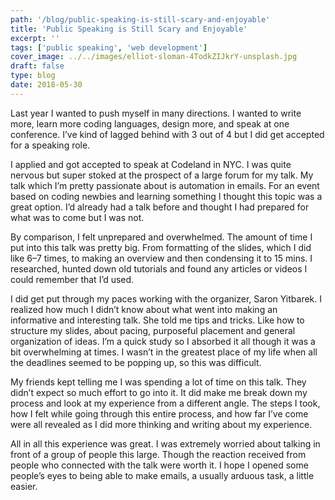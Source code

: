 ```yaml
---
path: '/blog/public-speaking-is-still-scary-and-enjoyable'
title: 'Public Speaking is Still Scary and Enjoyable'
excerpt: ''
tags: ['public speaking', 'web development']
cover_image: ../../images/elliot-sloman-4TodkZIJkrY-unsplash.jpg
draft: false
type: blog
date: 2018-05-30
---
```


Last year I wanted to push myself in many directions. I wanted to write more, learn more coding languages, design more, and speak at one conference. I’ve kind of lagged behind with 3 out of 4 but I did get accepted for a speaking role.

I applied and got accepted to speak at Codeland in NYC. I was quite nervous but super stoked at the prospect of a large forum for my talk. My talk which I’m pretty passionate about is automation in emails. For an event based on coding newbies and learning something I thought this topic was a great option. I’d already had a talk before and thought I had prepared for what was to come but I was not.

By comparison, I felt unprepared and overwhelmed. The amount of time I put into this talk was pretty big. From formatting of the slides, which I did like 6–7 times, to making an overview and then condensing it to 15 mins. I researched, hunted down old tutorials and found any articles or videos I could remember that I’d used.

I did get put through my paces working with the organizer, Saron Yitbarek. I realized how much I didn’t know about what went into making an informative and interesting talk. She told me tips and tricks. Like how to structure my slides, about pacing, purposeful placement and general organization of ideas. I’m a quick study so I absorbed it all though it was a bit overwhelming at times. I wasn’t in the greatest place of my life when all the deadlines seemed to be popping up, so this was difficult.

My friends kept telling me I was spending a lot of time on this talk. They didn’t expect so much effort to go into it. It did make me break down my process and look at my experience from a different angle. The steps I took, how I felt while going through this entire process, and how far I’ve come were all revealed as I did more thinking and writing about my experience.

All in all this experience was great. I was extremely worried about talking in front of a group of people this large. Though the reaction received from people who connected with the talk were worth it. I hope I opened some people’s eyes to being able to make emails, a usually arduous task, a little easier.
